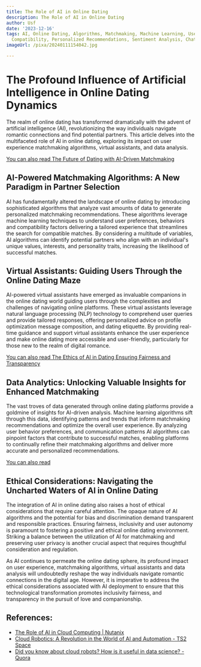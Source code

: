 ```yaml
---
title: The Role of AI in Online Dating
description: The Role of AI in Online Dating
author: Usf
date: '2023-12-16'
tags: AI, Online Dating, Algorithms, Matchmaking, Machine Learning, User Behavior,
  Compatibility, Personalized Recommendations, Sentiment Analysis, Chatbots
imageUrl: /pixa/20240111154042.jpg

---
```

# The Profound Influence of Artificial Intelligence in Online Dating Dynamics

The realm of online dating has transformed dramatically with the advent of artificial  intelligence (AI), revolutionizing the way individuals navigate romantic connections and find  potential partners. This article delves into the multifaceted role of AI in online dating, exploring its  impact on user experience matchmaking algorithms, virtual assistants, and data  analysis.

[You can also read  The Future of  Dating  with AI-Driven Matchmaking](The%20Future%20of%20Dating%20with%20AI-Driven%20Matchmaking)


##  AI-Powered Matchmaking Algorithms: A New Paradigm in Partner Selection

AI has fundamentally  altered the landscape of online dating by introducing  sophisticated algorithms that analyze vast amounts of data to generate personalized matchmaking recommendations. These algorithms leverage machine learning techniques to understand user preferences, behaviors and compatibility factors delivering a tailored experience that streamlines the search for compatible matches. By considering a multitude of variables,  AI algorithms can identify potential partners  who align  with an  individual's unique  values, interests, and personality traits, increasing the  likelihood of successful  matches.

## Virtual Assistants: Guiding Users Through the Online Dating Maze

AI-powered virtual assistants  have emerged as invaluable companions in the online dating world guiding users through the complexities and challenges of navigating online  platforms. These virtual  assistants leverage natural language processing (NLP)  technology to comprehend user queries and provide tailored responses, offering personalized advice on profile optimization message composition, and dating etiquette. By providing real-time guidance and support virtual assistants enhance  the user experience  and make online dating more accessible and user-friendly, particularly for those new to the  realm of digital  romance.

[You can also read The Ethics of AI in Dating Ensuring  Fairness and Transparency](The%20Ethics%20of%20AI%20in%20Dating%20Ensuring%20Fairness%20and%20Transparency)


## Data Analytics: Unlocking Valuable Insights for Enhanced  Matchmaking

The vast troves of data generated through online dating platforms provide a  goldmine of insights for  AI-driven analysis. Machine learning algorithms sift through this data,  identifying patterns and trends  that inform matchmaking recommendations and optimize the overall  user experience. By  analyzing user behavior preferences, and communication patterns AI algorithms can pinpoint  factors that contribute to  successful matches, enabling  platforms to  continually refine their matchmaking algorithms  and deliver more accurate  and personalized recommendations.

[You can also read ]()


## Ethical Considerations:  Navigating the Uncharted Waters of AI in Online Dating

The integration of AI in online dating also raises a host of ethical  considerations that require careful attention. The opaque nature of  AI algorithms and the potential for bias and discrimination demand transparent and responsible practices. Ensuring fairness, inclusivity and user autonomy is paramount to fostering a  positive and ethical online dating environment. Striking a balance between the utilization of AI for matchmaking and preserving user privacy is another crucial aspect that requires thoughtful consideration  and regulation.

As AI continues to permeate the online dating sphere,  its profound impact on user  experience, matchmaking algorithms, virtual assistants and data analysis will undoubtedly reshape the way individuals  navigate romantic connections in the digital age. However, it is imperative to address the ethical considerations associated with AI deployment to ensure that this technological transformation promotes inclusivity fairness, and  transparency in the  pursuit of love and companionship.

## References:
- [The Role of AI in Cloud Computing | Nutanix](https://www.nutanix.com/theforecastbynutanix/technology/ai-in-the-cloud)
- [Cloud Robotics: A Revolution in the World of AI and Automation - TS2 Space](https://ts2.space/en/cloud-robotics-a-revolution-in-the-world-of-ai-and-automation/)
- [Did you know about cloud robots? How is it useful in data science? - Quora](https://www.quora.com/Did-you-know-about-cloud-robots-How-is-it-useful-in-data-science)
